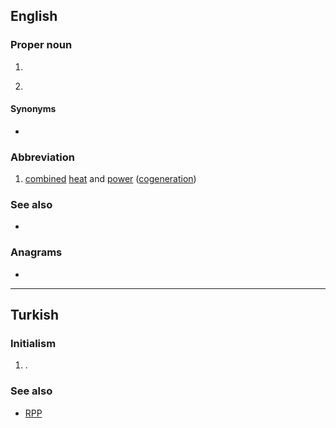 ==English==

===Proper noun===
{{en-proper-noun}}

# {{initialism of|lang=en|[[California]] [[highway patrol|Highway Patrol]]}}
# {{abbreviation of|lang=en|Chiapas}} {{gloss|a state of [[Mexico]]}}

====Synonyms====
* {{sense|California Highway Patrol}} {{l|en|CHiP}} {{gloss|acronym}}

===Abbreviation===
{{rfc-header|Abbreviation}}
{{head|en|abbreviation}}

# [[combined]] [[heat]] and [[power]] ([[cogeneration]])

===See also===
* {{pedia|lang=en|California Highway Patrol}}

===Anagrams===
* {{anagrams|en|HPC|PCH|hcp}}

----

==Turkish==

===Initialism===
{{rfc-header|Initialism}}
{{tr-initialism}}

# {{lb|tr|politics}} {{initialism of|Cumhuriyet Halk Partisi|lang=tr|nodot=1}} {{gloss|Republican People's Party}}.

===See also===
* [[RPP]]